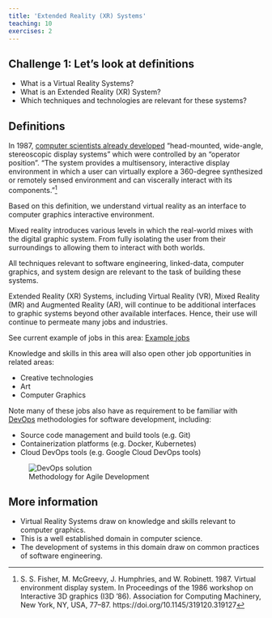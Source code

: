 ```yaml
---
title: 'Extended Reality (XR) Systems'
teaching: 10
exercises: 2
---
```


::::::::::::::::::::::::::::::::::::: challenge 

## Challenge 1: Let's look at definitions

- What is a Virtual Reality Systems?
- What is an Extended Reality (XR) System?
- Which techniques and technologies are relevant for these systems?

:::::::::::::::::::::::: solution 

## Definitions

In 1987, [computer scientists already developed](https://dl.acm.org/doi/10.1145/319120.319127) "head-mounted, wide-angle, stereoscopic display systems" which were controlled by an "operator position". "The system provides a multisensory, interactive display environment in which a user can virtually explore a 360-degree synthesized or remotely sensed environment and can viscerally interact with its components."[^1]

Based on this definition, we understand virtual reality as an 
interface to computer graphics interactive environment.

Mixed reality introduces various levels in which the real-world
mixes with the digital graphic system. From fully isolating the user from their
surroundings to allowing them to interact with both worlds.

All techniques relevant to software engineering, linked-data, computer
graphics, and system design are relevant to the task of 
building these systems.


:::::::::::::::::::::::::::::::::


:::::::::::::::::::::::::::::::::::::


Extended Reality (XR) Systems, including Virtual Reality (VR),
Mixed Reality (MR)
and Augmented Reality (AR), will continue to be
additional interfaces to graphic systems beyond other available interfaces.
Hence, their use will continue to permeate many jobs and industries.

See current example of jobs in this area: [Example jobs](https://uk.indeed.com/q-ar-vr-xr-jobs.html?vjk=4f2ca121ac893c5c)

Knowledge and skills in this area will also open other job opportunities in related areas:

- Creative technologies
- Art
- Computer Graphics

Note many of these jobs also have as requirement to be familiar with
[DevOps](https://www.atlassian.com/devops) methodologies for software development, including:

- Source code management and build tools (e.g. Git)
- Containerization platforms (e.g. Docker, Kubernetes)
- Cloud DevOps tools (e.g. Google Cloud DevOps tools)

![Methodology for Agile Development]( https://upload.wikimedia.org/wikipedia/commons/0/05/Devops-toolchain.svg){alt="DevOps solution"}


## More information

[^1]: S. S. Fisher, M. McGreevy, J. Humphries, and W. Robinett. 1987. Virtual environment display system. In Proceedings of the 1986 workshop on Interactive 3D graphics (I3D '86). Association for Computing Machinery, New York, NY, USA, 77–87. https://doi.org/10.1145/319120.319127



::::::::::::::::::::::::::::::::::::: keypoints 

- Virtual Reality Systems draw on knowledge and skills
relevant to computer graphics.
- This is a well established domain in computer science.
- The development of systems in this domain draw on
common practices of software engineering.
::::::::::::::::::::::::::::::::::::::::::::::::


